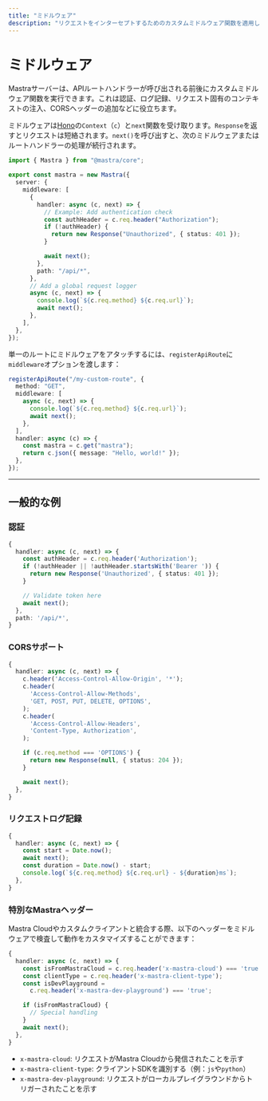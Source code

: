 ---
title: "ミドルウェア"
description: "リクエストをインターセプトするためのカスタムミドルウェア関数を適用します。"
---

# ミドルウェア

Mastraサーバーは、APIルートハンドラーが呼び出される前後にカスタムミドルウェア関数を実行できます。これは認証、ログ記録、リクエスト固有のコンテキストの注入、CORSヘッダーの追加などに役立ちます。

ミドルウェアは[Hono](https://hono.dev)の`Context`（`c`）と`next`関数を受け取ります。`Response`を返すとリクエストは短絡されます。`next()`を呼び出すと、次のミドルウェアまたはルートハンドラーの処理が続行されます。

```typescript copy showLineNumbers
import { Mastra } from "@mastra/core";

export const mastra = new Mastra({
  server: {
    middleware: [
      {
        handler: async (c, next) => {
          // Example: Add authentication check
          const authHeader = c.req.header("Authorization");
          if (!authHeader) {
            return new Response("Unauthorized", { status: 401 });
          }

          await next();
        },
        path: "/api/*",
      },
      // Add a global request logger
      async (c, next) => {
        console.log(`${c.req.method} ${c.req.url}`);
        await next();
      },
    ],
  },
});
```

単一のルートにミドルウェアをアタッチするには、`registerApiRoute`に`middleware`オプションを渡します：

```typescript copy showLineNumbers
registerApiRoute("/my-custom-route", {
  method: "GET",
  middleware: [
    async (c, next) => {
      console.log(`${c.req.method} ${c.req.url}`);
      await next();
    },
  ],
  handler: async (c) => {
    const mastra = c.get("mastra");
    return c.json({ message: "Hello, world!" });
  },
});
```

---

## 一般的な例

### 認証

```typescript copy
{
  handler: async (c, next) => {
    const authHeader = c.req.header('Authorization');
    if (!authHeader || !authHeader.startsWith('Bearer ')) {
      return new Response('Unauthorized', { status: 401 });
    }

    // Validate token here
    await next();
  },
  path: '/api/*',
}
```

### CORSサポート

```typescript copy
{
  handler: async (c, next) => {
    c.header('Access-Control-Allow-Origin', '*');
    c.header(
      'Access-Control-Allow-Methods',
      'GET, POST, PUT, DELETE, OPTIONS',
    );
    c.header(
      'Access-Control-Allow-Headers',
      'Content-Type, Authorization',
    );

    if (c.req.method === 'OPTIONS') {
      return new Response(null, { status: 204 });
    }

    await next();
  },
}
```

### リクエストログ記録

```typescript copy
{
  handler: async (c, next) => {
    const start = Date.now();
    await next();
    const duration = Date.now() - start;
    console.log(`${c.req.method} ${c.req.url} - ${duration}ms`);
  },
}
```

### 特別なMastraヘッダー

Mastra Cloudやカスタムクライアントと統合する際、以下のヘッダーをミドルウェアで検査して動作をカスタマイズすることができます：

```typescript copy
{
  handler: async (c, next) => {
    const isFromMastraCloud = c.req.header('x-mastra-cloud') === 'true';
    const clientType = c.req.header('x-mastra-client-type');
    const isDevPlayground =
      c.req.header('x-mastra-dev-playground') === 'true';

    if (isFromMastraCloud) {
      // Special handling
    }
    await next();
  },
}
```

- `x-mastra-cloud`: リクエストがMastra Cloudから発信されたことを示す
- `x-mastra-client-type`: クライアントSDKを識別する（例：`js`や`python`）
- `x-mastra-dev-playground`: リクエストがローカルプレイグラウンドからトリガーされたことを示す
